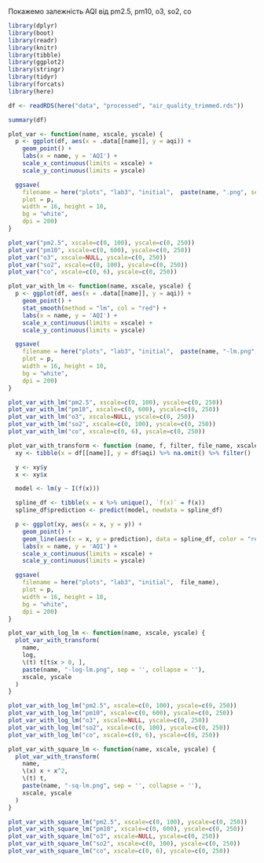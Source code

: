 Покажемо залежність AQI від pm2.5, pm10, o3, so2, co

```r
library(dplyr)
library(boot)
library(readr)
library(knitr)
library(tibble)
library(ggplot2)
library(stringr)
library(tidyr)
library(forcats)
library(here)

df <- readRDS(here("data", "processed", "air_quality_trimmed.rds"))
```


```r
summary(df)
```

```r
plot_var <- function(name, xscale, yscale) {
  p <- ggplot(df, aes(x = .data[[name]], y = aqi)) +
    geom_point() +
    labs(x = name, y = 'AQI') +
    scale_x_continuous(limits = xscale) +
    scale_y_continuous(limits = yscale)

  ggsave(
    filename = here("plots", "lab3", "initial",  paste(name, ".png", sep = '', collapse = '')), 
    plot = p, 
    width = 16, height = 10,
    bg = "white",
    dpi = 200)
}

plot_var("pm2.5", xscale=c(0, 100), yscale=c(0, 250))
plot_var("pm10", xscale=c(0, 600), yscale=c(0, 250))
plot_var("o3", xscale=NULL, yscale=c(0, 250))
plot_var("so2", xscale=c(0, 100), yscale=c(0, 250))
plot_var("co", xscale=c(0, 6), yscale=c(0, 250))
```

```r
plot_var_with_lm <- function(name, xscale, yscale) {
  p <- ggplot(df, aes(x = .data[[name]], y = aqi)) +
    geom_point() +
    stat_smooth(method = "lm", col = "red") +
    labs(x = name, y = 'AQI') +
    scale_x_continuous(limits = xscale) +
    scale_y_continuous(limits = yscale)

  ggsave(
    filename = here("plots", "lab3", "initial",  paste(name, "-lm.png", sep = '', collapse = '')), 
    plot = p, 
    width = 16, height = 10,
    bg = "white",
    dpi = 200)
}

plot_var_with_lm("pm2.5", xscale=c(0, 100), yscale=c(0, 250))
plot_var_with_lm("pm10", xscale=c(0, 600), yscale=c(0, 250))
plot_var_with_lm("o3", xscale=NULL, yscale=c(0, 250))
plot_var_with_lm("so2", xscale=c(0, 100), yscale=c(0, 250))
plot_var_with_lm("co", xscale=c(0, 6), yscale=c(0, 250))

```

```r
plot_var_with_transform <- function (name, f, filter, file_name, xscale, yscale) {
  xy <- tibble(x = df[[name]], y = df$aqi) %>% na.omit() %>% filter()

  y <- xy$y
  x <- xy$x

  model <- lm(y ~ I(f(x)))

  spline_df <- tibble(x = x %>% unique(), `f(x)` = f(x))
  spline_df$prediction <- predict(model, newdata = spline_df)

  p <- ggplot(xy, aes(x = x, y = y)) +
    geom_point() +
    geom_line(aes(x = x, y = prediction), data = spline_df, color = "red") + 
    labs(x = name, y = 'AQI') +
    scale_x_continuous(limits = xscale) +
    scale_y_continuous(limits = yscale)

  ggsave(
    filename = here("plots", "lab3", "initial",  file_name), 
    plot = p, 
    width = 16, height = 10,
    bg = "white",
    dpi = 200)
}
```

```r
plot_var_with_log_lm <- function(name, xscale, yscale) {
  plot_var_with_transform(
    name, 
    log, 
    \(t) t[t$x > 0, ], 
    paste(name, "-log-lm.png", sep = '', collapse = ''), 
    xscale, yscale
  )
}

plot_var_with_log_lm("pm2.5", xscale=c(0, 100), yscale=c(0, 250))
plot_var_with_log_lm("pm10", xscale=c(0, 600), yscale=c(0, 250))
plot_var_with_log_lm("o3", xscale=NULL, yscale=c(0, 250))
plot_var_with_log_lm("so2", xscale=c(0, 100), yscale=c(0, 250))
plot_var_with_log_lm("co", xscale=c(0, 6), yscale=c(0, 250))
```

```r
plot_var_with_square_lm <- function(name, xscale, yscale) {
  plot_var_with_transform(
    name, 
    \(x) x + x^2, 
    \(t) t, 
    paste(name, "-sq-lm.png", sep = '', collapse = ''), 
    xscale, yscale
  )
}

plot_var_with_square_lm("pm2.5", xscale=c(0, 100), yscale=c(0, 250))
plot_var_with_square_lm("pm10", xscale=c(0, 600), yscale=c(0, 250))
plot_var_with_square_lm("o3", xscale=NULL, yscale=c(0, 250))
plot_var_with_square_lm("so2", xscale=c(0, 100), yscale=c(0, 250))
plot_var_with_square_lm("co", xscale=c(0, 6), yscale=c(0, 250))
```

